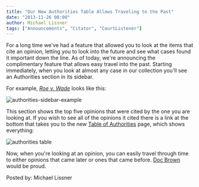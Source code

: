 ```yaml
---
title: "Our New Authorities Table Allows Traveling to the Past"
date: "2013-11-26 08:00"
author: Michael Lissner
tags: ["Announcements", "Citator", "CourtListener"]
---
```


For a long time we've had a feature that allowed you to look at the
items that cite an opinion, letting you to look into the future and see
what cases found it important down the line. As of today, we're
announcing the complimentary feature that allows easy travel into the
past. Starting immediately, when you look at almost any case in our
collection you'll see an Authorities section in its sidebar.

For example, [*Roe v.
Wade*](https://www.courtlistener.com/scotus/yjn/roe-v-wade/) looks like
this:

![authorities-sidebar-example](/images/authorities-sidebar.png)

This section shows the top five opinions that were cited by the one you
are looking at. If you wish to see all of the opinions it cited there is
a link at the bottom that takes you to the new [Table of
Authorities](https://www.courtlistener.com/scotus/yjn/roe-v-wade/authorities/)
page, which shows everything:

![authorities
table](/images/authorities-table.png)

Now, when you're looking at an opinion, you can easily travel through
time to either opinions that came later or ones that came before. [Doc
Brown](https://www.youtube.com/watch?v=I5cYgRnfFDA) would be proud.

Posted by: Michael Lissner

